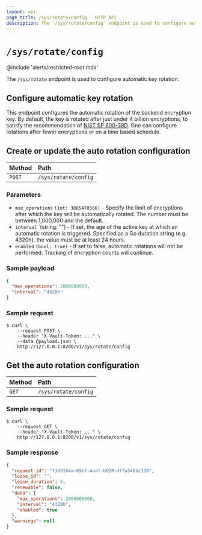 ```yaml
---
layout: api
page_title: /sys/rotate/config - HTTP API
description: The `/sys/rotate/config` endpoint is used to configure automatic key rotation.
---
```


# `/sys/rotate/config`

@include 'alerts/restricted-root.mdx'

The `/sys/rotate` endpoint is used to configure automatic key rotation.

## Configure automatic key rotation

This endpoint configures the automatic rotation of the backend encryption key. By
default, the key is rotated after just under 4 billion encryptions, to satisfy the
recommendation of [NIST SP 800-38D](https://csrc.nist.gov/publications/detail/sp/800-38d/final).
One can configure rotations after fewer encryptions or on a time based schedule.

## Create or update the auto rotation configuration

| Method | Path                 |
| :----- | :------------------- |
| `POST` | `/sys/rotate/config` |

### Parameters

- `max_operations` `(int: 3865470566)` - Specify the limit of encryptions after which
  the key will be automatically rotated. The number must be between 1,000,000 and the
  default.
- `interval` `(string: "") - If set, the age of the active key at which an
  automatic rotation is triggered. Specified as a Go duration string (e.g.
  4320h), the value must be at least 24 hours.
- `enabled` `(bool: true)` - If set to false, automatic rotations will not
  be performed. Tracking of encryption counts will continue.

### Sample payload

```json
{
  "max_operations": 2000000000,
  "interval": "4320h"
}
```

### Sample request

```shell-session
$ curl \
    --request POST \
    --header "X-Vault-Token: ..." \
    --data @payload.json \
    http://127.0.0.1:8200/v1/sys/rotate/config
```

## Get the auto rotation configuration

| Method | Path                 |
| :----- | :------------------- |
| `GET`  | `/sys/rotate/config` |

### Sample request

```shell-session
$ curl \
    --request GET \
    --header "X-Vault-Token: ..." \
    http://127.0.0.1:8200/v1/sys/rotate/config
```

### Sample response

```json
{
  "request_id": "f3d91b4a-69bf-4aaf-b928-df7a5486c130",
  "lease_id": "",
  "lease_duration": 0,
  "renewable": false,
  "data": {
    "max_operations": 2000000000,
    "interval": "4320h",
    "enabled": true
  },
  "warnings": null
}
```
